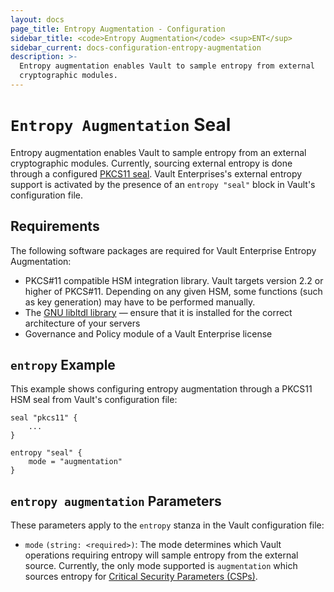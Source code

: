 ```yaml
---
layout: docs
page_title: Entropy Augmentation - Configuration
sidebar_title: <code>Entropy Augmentation</code> <sup>ENT</sup>
sidebar_current: docs-configuration-entropy-augmentation
description: >-
  Entropy augmentation enables Vault to sample entropy from external
  cryptographic modules.
---
```


# `Entropy Augmentation` Seal

Entropy augmentation enables Vault to sample entropy from an external cryptographic modules.
Currently, sourcing external entropy is done through a configured [PKCS11 seal](/docs/configuration/seal/pkcs11.html).
Vault Enterprises's external entropy support is activated by the presence of an `entropy "seal"`
block in Vault's configuration file.

## Requirements

The following software packages are required for Vault Enterprise Entropy Augmentation:

- PKCS#11 compatible HSM integration library. Vault targets version 2.2 or
  higher of PKCS#11. Depending on any given HSM, some functions (such as key
  generation) may have to be performed manually.
- The [GNU libltdl library](https://www.gnu.org/software/libtool/manual/html_node/Using-libltdl.html)
  — ensure that it is installed for the correct architecture of your servers
- Governance and Policy module of a Vault Enterprise license

## `entropy` Example

This example shows configuring entropy augmentation through a PKCS11 HSM seal from Vault's configuration
file:

```hcl
seal "pkcs11" {
    ...
}

entropy "seal" {
    mode = "augmentation"
}
```

## `entropy augmentation` Parameters

These parameters apply to the `entropy` stanza in the Vault configuration file:

- `mode` `(string: <required>)`: The mode determines which Vault operations requiring
  entropy will sample entropy from the external source. Currently, the only mode supported
  is `augmentation` which sources entropy for [Critical Security Parameters (CSPs)](</docs/enterprise/entropy-augmentation/index.html#Critical-Security-Parameters-(CSPs)>).
